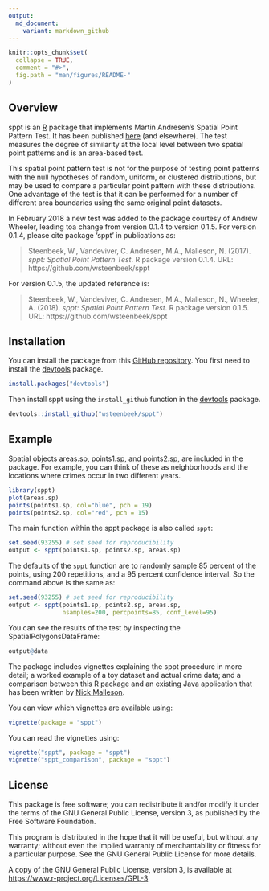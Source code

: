 ```yaml
---
output:
  md_document:
    variant: markdown_github
---
```


<!-- README.md is generated from README.Rmd. Please edit that file -->

```r
knitr::opts_chunk$set(
  collapse = TRUE,
  comment = "#>",
  fig.path = "man/figures/README-"
)
```

## Overview

sppt is an [R](https://www.r-project.org) package that implements Martin 
Andresen's Spatial Point Pattern Test. It has been published [here](http://jrc.sagepub.com/content/48/1/58) (and elsewhere). The test 
measures the degree of similarity at the local level between two spatial point 
patterns and is an area-based test.

This spatial point pattern test is not for the purpose of testing point 
patterns with the null hypotheses of random, uniform, or clustered 
distributions, but may be used to compare a particular point pattern with 
these distributions. One advantage of the test is that it can be performed for 
a number of different area boundaries using the same original point datasets.

In February 2018 a new test was added to the package courtesy of Andrew Wheeler, 
leading toa change from version 0.1.4 to version 0.1.5. For version 0.1.4, please
cite package 'sppt' in publications as:

> Steenbeek, W., Vandeviver, C. Andresen, M.A., Malleson, N. (2017). *sppt: Spatial Point Pattern Test*. R package version 0.1.4. URL: https://github.com/wsteenbeek/sppt

For version 0.1.5, the updated reference is:

> Steenbeek, W., Vandeviver, C. Andresen, M.A., Malleson, N., Wheeler, A. (2018). *sppt: Spatial Point Pattern Test*. R package version 0.1.5. URL: https://github.com/wsteenbeek/sppt

## Installation

You can install the package from this 
[GitHub repository](https://github.com/wsteenbeek/sppt). You first need to
install the [devtools](https://CRAN.R-project.org/package=devtools) package.

```r
install.packages("devtools")
```

Then install sppt using the `install_github` function in the
[devtools](https://CRAN.R-project.org/package=devtools) package.

```r
devtools::install_github("wsteenbeek/sppt")
```

## Example

Spatial objects areas.sp, points1.sp, and points2.sp, are included in the 
package. For example, you can think of these as neighborhoods and the locations
where crimes occur in two different years.

```r
library(sppt)
plot(areas.sp)
points(points1.sp, col="blue", pch = 19)
points(points2.sp, col="red", pch = 15)
```

The main function within the sppt package is also called `sppt`:

```r
set.seed(93255) # set seed for reproducibility
output <- sppt(points1.sp, points2.sp, areas.sp)
```

The defaults of the `sppt` function are to randomly sample 85 percent of the 
points, using 200 repetitions, and a 95 percent confidence interval. So the
command above is the same as:

```r
set.seed(93255) # set seed for reproducibility
output <- sppt(points1.sp, points2.sp, areas.sp,
               nsamples=200, percpoints=85, conf_level=95)
```

You can see the results of the test by inspecting the SpatialPolygonsDataFrame:

```r
output@data
```

The package includes vignettes explaining the sppt procedure in more detail;
a worked example of a toy dataset and actual crime data; and a comparison
between this R package and an existing Java application that has been written by 
[Nick Malleson](http://nickmalleson.co.uk/).

You can view which vignettes are available using:

```r
vignette(package = "sppt")
```

You can read the vignettes using:

```r
vignette("sppt", package = "sppt")
vignette("sppt_comparison", package = "sppt")
```

## License

This package is free software; you can redistribute it and/or modify it
under the terms of the GNU General Public License, version 3, as
published by the Free Software Foundation.

This program is distributed in the hope that it will be useful, but
without any warranty; without even the implied warranty of
merchantability or fitness for a particular purpose.  See the GNU
General Public License for more details.

A copy of the GNU General Public License, version 3, is available at
<https://www.r-project.org/Licenses/GPL-3>
